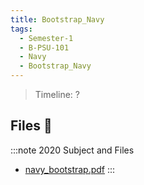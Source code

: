 ```yaml
---
title: Bootstrap_Navy
tags:
  - Semester-1
  - B-PSU-101
  - Navy
  - Bootstrap_Navy
---
```

> Timeline: ?


## Files 📂

:::note 2020 Subject and Files
- [navy_bootstrap.pdf](https://github.com/Studio-17/Epitech-Subjects/raw/main/Semester-1/B-PSU-101/Navy/Bootstrap_Navy/navy_bootstrap.pdf)
:::
